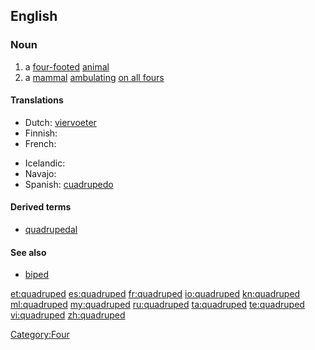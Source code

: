 ==English==

===Noun===
{{en-noun}}

# a [[four-footed]] [[animal]]
# a [[mammal]] [[ambulating]] [[on all fours]]

====Translations====
{{trans-top|a four-footed animal}}
* Dutch: [[viervoeter]] {{m}}
* Finnish: {{t-|fi|nelijalkainen}}
* French: {{t+|fr|quadrupède|m}}
{{trans-mid}}
* Icelandic: {{t|is|ferfætlingur|m}}
* Navajo: {{tø|nv|naaldlooshii}}
* Spanish: [[cuadrupedo]] {{m}}
{{trans-bottom}}

====Derived terms====
* [[quadrupedal]]

====See also====
* [[biped]]

[[Category:Four]]

[[et:quadruped]]
[[es:quadruped]]
[[fr:quadruped]]
[[io:quadruped]]
[[kn:quadruped]]
[[ml:quadruped]]
[[my:quadruped]]
[[ru:quadruped]]
[[ta:quadruped]]
[[te:quadruped]]
[[vi:quadruped]]
[[zh:quadruped]]